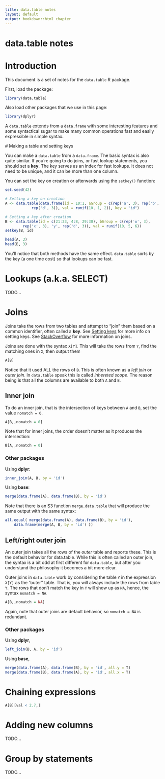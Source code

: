```yaml
---
title: data.table notes
layout: default
output: bookdown::html_chapter
---
```


# data.table notes

# Introduction

This document is a set of notes for the `data.table` R package.

First, load the package:

```r
library(data.table)
```

Also load other packages that we use in this page:

```r
library(dplyr)
```

A `data.table` extends from a `data.frame` with some interesting features and
some syntactical sugar to make many common operations fast and easily
expressible in simple syntax.

<a name="setting-keys"></a>
# Making a table and setting keys

You can make a `data.table` from a `data.frame`. The basic syntax is also quite
similar. If you're going to do joins, or fast lookup statements, you should set
a **key**. The key serves as an index for fast lookups. It does not need to be
unique, and it can be more than one column.

You can set the key on creation or afterwards using the `setkey()` function:

```r
set.seed(42)

# Setting a key on creation
A <- data.table(data.frame(id = 10:1, aGroup = c(rep('a', 3), rep('b', 3), 'c',
            rep('d', 3)), val = runif(10, 1, 2)), key = "id")

# Setting a key after creation
B <- data.table(id = c(21:23, 4:8, 29:30), bGroup = c(rep('w', 3),
        rep('x', 3), 'y', rep('d', 3)), val = runif(10, 5, 6))
setkey(B, id)

head(A, 3)
head(B, 3)
```

You'll notice that both methods have the same effect. `data.table` sorts by the
key (a one time cost) so that lookups can be fast.

# Lookups (a.k.a. SELECT)

TODO... 

# Joins

Joins take the rows from two tables and attempt to "join" them based on
a common identifier, often called a **key**. See [Setting keys](#setting-keys)
for more info on setting keys. See
[StackOverflow](http://stackoverflow.com/questions/406294/left-join-and-left-outer-join-in-sql-server)
for more information on joins.

Joins are done with the syntax `X[Y]`. This will take the rows from `Y`, find
the matching ones in `X`, then output them

```r
A[B]
```

Notice that it used ALL the rows of `B`. This is often known as a *left join*
or *outer join*. In `data.table` speak this is called *inhereted scope*. The
reason being is that all the columns are available to both `A` and `B`.

## Inner join
To do an inner join, that is the intersection of keys between `A` and `B`, set
the value `nomatch = 0`.

```r
A[B,,nomatch = 0]
```

Note that for inner joins, the order doesn't matter as it produces the
intersection:

```r
B[A,,nomatch = 0]
```

### Other packages

Using **dplyr**:

```r
inner_join(A, B, by = 'id')
```

Using **base**:

```r
merge(data.frame(A), data.frame(B), by = 'id')
```

Note that there is an S3 function `merge.data.table` that will produce the same
output with the same syntax:


```r
all.equal( merge(data.frame(A), data.frame(B), by = 'id'),
    data.frame(merge(A, B, by = 'id') ))
```


## Left/right outer join

An outer join takes all the rows of the *outer* table and reports these. This
is the default behavior for data.table. While this is often called an outer
join, the syntax is a bit odd at first different for `data.table`, but after
you understand the philosophy it becomes a bit more clear.

Outer joins in `data.table` work by considering the table `Y` in the expression
`X[Y]` as the "outer" table. That is, you will always include the rows from
table `Y`. The rows that don't match the key in `Y` will show up as `NA`,
hence, the syntax `nomatch = NA`.

```r
A[B,,nomatch = NA]
```
Again, note that outer joins are default behavior, so `nomatch = NA` is redundant.

### Other packages

Using **dplyr**,

```r
left_join(B, A, by = 'id')
```
Using **base**,

```r
merge(data.frame(A), data.frame(B), by = 'id', all.y = T)
merge(data.frame(B), data.frame(A), by = 'id', all.x = T)
```

# Chaining expressions

```r
A[B][val < 2.7,]
```

# Adding new columns

TODO...

# Group by statements

TODO...
